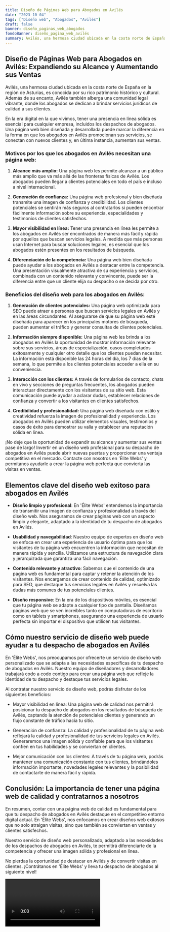 ```yaml
---
title: Diseño de Páginas Web para Abogados en Avilés
date: "2023-10-04"
tags: ["Diseño web", "Abogados", "Avilés"]
draft: false
banner: diseño_paginas_web_abogados
fondoBanner: diseño_pagina_web_avilés
summary: Avilés, una hermosa ciudad ubicada en la costa norte de España en la región de Asturias, es conocida por su rico patrimonio histórico y cultural. Además de su encanto, Avilés también alberga una comunidad legal vibrante, donde los abogados se dedican a brindar servicios jurídicos de calidad a sus clientes.
---
```



## Diseño de Páginas Web para Abogados en Avilés: Expandiendo su Alcance y Aumentando sus Ventas

Avilés, una hermosa ciudad ubicada en la costa norte de España en la región de Asturias, es conocida por su rico patrimonio histórico y cultural. Además de su encanto, Avilés también alberga una comunidad legal vibrante, donde los abogados se dedican a brindar servicios jurídicos de calidad a sus clientes.

En la era digital en la que vivimos, tener una presencia en línea sólida es esencial para cualquier empresa, incluidos los despachos de abogados. Una página web bien diseñada y desarrollada puede marcar la diferencia en la forma en que los abogados en Avilés promocionan sus servicios, se conectan con nuevos clientes y, en última instancia, aumentan sus ventas.

### Motivos por los que los abogados en Avilés necesitan una página web:

1. **Alcance más amplio:** Una página web les permite alcanzar a un público más amplio que va más allá de las fronteras físicas de Avilés. Los abogados pueden llegar a clientes potenciales en todo el país e incluso a nivel internacional.

2. **Generación de confianza:** Una página web profesional y bien diseñada transmite una imagen de confianza y credibilidad. Los clientes potenciales se sentirán más seguros al contratarlos si pueden encontrar fácilmente información sobre su experiencia, especialidades y testimonios de clientes satisfechos.

3. **Mayor visibilidad en línea:** Tener una presencia en línea les permite a los abogados en Avilés ser encontrados de manera más fácil y rápida por aquellos que buscan servicios legales. A medida que más personas usan Internet para buscar soluciones legales, es esencial que los abogados estén presentes en los resultados de búsqueda.

4. **Diferenciación de la competencia:** Una página web bien diseñada puede ayudar a los abogados en Avilés a destacar entre la competencia. Una presentación visualmente atractiva de su experiencia y servicios, combinada con un contenido relevante y convincente, puede ser la diferencia entre que un cliente elija su despacho o se decida por otro.

### Beneficios del diseño web para los abogados en Avilés:

1. **Generación de clientes potenciales:** Una página web optimizada para SEO puede atraer a personas que buscan servicios legales en Avilés y en las áreas circundantes. Al asegurarse de que su página web esté diseñada para aparecer en los principales motores de búsqueda, pueden aumentar el tráfico y generar consultas de clientes potenciales.

2. **Información siempre disponible:** Una página web les brinda a los abogados en Avilés la oportunidad de mostrar información relevante sobre sus servicios, áreas de especialización, casos completados exitosamente y cualquier otro detalle que los clientes puedan necesitar. La información está disponible las 24 horas del día, los 7 días de la semana, lo que permite a los clientes potenciales acceder a ella en su conveniencia.

3. **Interacción con los clientes:** A través de formularios de contacto, chats en vivo y secciones de preguntas frecuentes, los abogados pueden interactuar directamente con los visitantes de su sitio web. Esta comunicación puede ayudar a aclarar dudas, establecer relaciones de confianza y convertir a los visitantes en clientes satisfechos.

4. **Credibilidad y profesionalidad:** Una página web diseñada con estilo y creatividad refuerza la imagen de profesionalidad y experiencia. Los abogados en Avilés pueden utilizar elementos visuales, testimonios y casos de éxito para demostrar su valía y establecer una reputación sólida en línea.

¡No deje que la oportunidad de expandir su alcance y aumentar sus ventas pase de largo! Invertir en un diseño web profesional para su despacho de abogados en Avilés puede abrir nuevas puertas y proporcionar una ventaja competitiva en el mercado. Contacte con nosotros en 'Élite Webs' y permítanos ayudarle a crear la página web perfecta que convierta las visitas en ventas.

<GifSeo />

<Cta />

## Elementos clave del diseño web exitoso para abogados en Avilés

- **Diseño limpio y profesional**: En 'Élite Webs' entendemos la importancia de transmitir una imagen de confianza y profesionalidad a través del diseño web. Nos aseguramos de crear páginas web con un aspecto limpio y elegante, adaptado a la identidad de tu despacho de abogados en Avilés.

- **Usabilidad y navegabilidad**: Nuestro equipo de expertos en diseño web se enfoca en crear una experiencia de usuario óptima para que los visitantes de tu página web encuentren la información que necesitan de manera rápida y sencilla. Utilizamos una estructura de navegación clara y jerarquizada que garantiza una fácil navegación.

- **Contenido relevante y atractivo**: Sabemos que el contenido de una página web es fundamental para captar y retener la atención de los visitantes. Nos encargamos de crear contenido de calidad, optimizado para SEO, que destaque tus servicios legales en Avilés y resuelva las dudas más comunes de tus potenciales clientes.

- **Diseño responsive**: En la era de los dispositivos móviles, es esencial que tu página web se adapte a cualquier tipo de pantalla. Diseñamos páginas web que se ven increíbles tanto en computadoras de escritorio como en tablets y smartphones, asegurando una experiencia de usuario perfecta sin importar el dispositivo que utilicen tus visitantes.

## Cómo nuestro servicio de diseño web puede ayudar a tu despacho de abogados en Avilés

En 'Élite Webs', nos preocupamos por ofrecerte un servicio de diseño web personalizado que se adapta a las necesidades específicas de tu despacho de abogados en Avilés. Nuestro equipo de diseñadores y desarrolladores trabajará codo a codo contigo para crear una página web que refleje la identidad de tu despacho y destaque tus servicios legales.

Al contratar nuestro servicio de diseño web, podrás disfrutar de los siguientes beneficios:

- Mayor visibilidad en línea: Una página web de calidad nos permitirá posicionar tu despacho de abogados en los resultados de búsqueda de Avilés, captando la atención de potenciales clientes y generando un flujo constante de tráfico hacia tu sitio.

- Generación de confianza: La calidad y profesionalidad de tu página web reflejará la calidad y profesionalidad de tus servicios legales en Avilés. Generaremos una imagen sólida y confiable para que los visitantes confíen en tus habilidades y se conviertan en clientes.

- Mejor comunicación con los clientes: A través de tu página web, podrás mantener una comunicación constante con tus clientes, brindándoles información importante, novedades legales relevantes y la posibilidad de contactarte de manera fácil y rápida.

## Conclusión: La importancia de tener una página web de calidad y contratarnos a nosotros

En resumen, contar con una página web de calidad es fundamental para que tu despacho de abogados en Avilés destaque en el competitivo entorno digital actual. En 'Élite Webs', nos enfocamos en crear diseños web exitosos que no solo atraigan visitas, sino que también se conviertan en ventas y clientes satisfechos.

Nuestro servicio de diseño web personalizado, adaptado a las necesidades de los despachos de abogados en Avilés, te permitirá diferenciarte de la competencia y ofrecer una imagen sólida y profesional en línea.

No pierdas la oportunidad de destacar en Avilés y de convertir visitas en clientes. ¡Contrátanos en 'Élite Webs' y lleva tu despacho de abogados al siguiente nivel!

<Video />

<CtaBot job="Abogados" city="Avilés" />

<Gmaps query="Avilés+españa+maps" />
